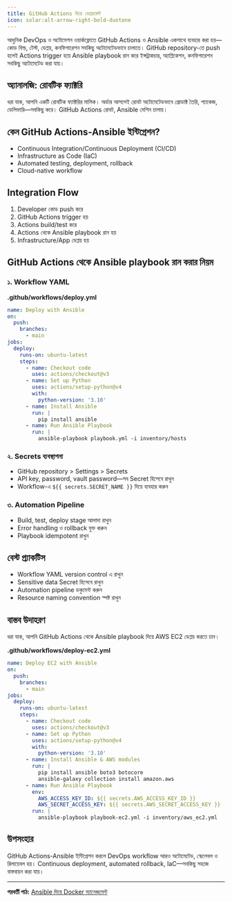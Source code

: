 ```yaml
---
title: GitHub Actions দিয়ে ডেপ্লয়মেন্ট
icon: solar:alt-arrow-right-bold-duotone
---
```


আধুনিক DevOps ও অটোমেশন ওয়ার্কফ্লোতে GitHub Actions ও Ansible একসাথে ব্যবহার করা হয়—কোড বিল্ড, টেস্ট, ডেপ্লয়, কনফিগারেশন সবকিছু অটোমেটেডভাবে চালাতে। GitHub repository-তে push হলেই Actions trigger হয়ে Ansible playbook রান করে ইন্সট্রাকচার, অ্যাপ্লিকেশন, কনফিগারেশন সবকিছু অটোমেটেড করা যায়।

## অ্যানালজি: রোবটিক ফ্যাক্টরি

ধরা যাক, আপনি একটি রোবটিক ফ্যাক্টরির মালিক। অর্ডার আসলেই রোবট অটোমেটেডভাবে প্রোডাক্ট তৈরি, প্যাকেজ, ডেলিভারি—সবকিছু করে। GitHub Actions রোবট, Ansible মেশিন চালায়।

## কেন GitHub Actions-Ansible ইন্টিগ্রেশন?

- Continuous Integration/Continuous Deployment (CI/CD)
- Infrastructure as Code (IaC)
- Automated testing, deployment, rollback
- Cloud-native workflow

## Integration Flow

1. Developer কোড push করে
2. GitHub Actions trigger হয়
3. Actions build/test করে
4. Actions থেকে Ansible playbook রান হয়
5. Infrastructure/App ডেপ্লয় হয়

## GitHub Actions থেকে Ansible playbook রান করার নিয়ম

### ১. Workflow YAML

**.github/workflows/deploy.yml**
```yaml
name: Deploy with Ansible
on:
  push:
    branches:
      - main
jobs:
  deploy:
    runs-on: ubuntu-latest
    steps:
      - name: Checkout code
        uses: actions/checkout@v3
      - name: Set up Python
        uses: actions/setup-python@v4
        with:
          python-version: '3.10'
      - name: Install Ansible
        run: |
          pip install ansible
      - name: Run Ansible Playbook
        run: |
          ansible-playbook playbook.yml -i inventory/hosts
```

### ২. Secrets ব্যবস্থাপনা

- GitHub repository > Settings > Secrets
- API key, password, vault password—সব Secret হিসেবে রাখুন
- Workflow-এ `${{ secrets.SECRET_NAME }}` দিয়ে ব্যবহার করুন

### ৩. Automation Pipeline

- Build, test, deploy stage আলাদা রাখুন
- Error handling ও rollback যুক্ত করুন
- Playbook idempotent রাখুন

## বেস্ট প্র্যাকটিস

- Workflow YAML version control এ রাখুন
- Sensitive data Secret হিসেবে রাখুন
- Automation pipeline ডকুমেন্ট করুন
- Resource naming convention স্পষ্ট রাখুন

## বাস্তব উদাহরণ

ধরা যাক, আপনি GitHub Actions থেকে Ansible playbook দিয়ে AWS EC2 ডেপ্লয় করতে চান।

**.github/workflows/deploy-ec2.yml**
```yaml
name: Deploy EC2 with Ansible
on:
  push:
    branches:
      - main
jobs:
  deploy:
    runs-on: ubuntu-latest
    steps:
      - name: Checkout code
        uses: actions/checkout@v3
      - name: Set up Python
        uses: actions/setup-python@v4
        with:
          python-version: '3.10'
      - name: Install Ansible & AWS modules
        run: |
          pip install ansible boto3 botocore
          ansible-galaxy collection install amazon.aws
      - name: Run Ansible Playbook
        env:
          AWS_ACCESS_KEY_ID: ${{ secrets.AWS_ACCESS_KEY_ID }}
          AWS_SECRET_ACCESS_KEY: ${{ secrets.AWS_SECRET_ACCESS_KEY }}
        run: |
          ansible-playbook playbook-ec2.yml -i inventory/aws_ec2.yml
```

## উপসংহার

GitHub Actions-Ansible ইন্টিগ্রেশন করলে DevOps workflow আরও অটোমেটেড, স্কেলেবল ও রিলায়েবল হয়। Continuous deployment, automated rollback, IaC—সবকিছু সহজে বাস্তবায়ন করা যায়।

---

**পরবর্তী পাঠ:** [Ansible দিয়ে Docker ম্যানেজমেন্ট](/ansible/docker-management)
